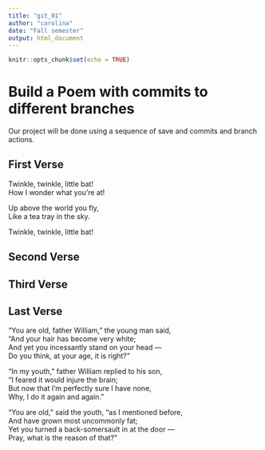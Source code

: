 ```yaml
---
title: "git_01"
author: "carolina"
date: "Fall semester"
output: html_document
---
```


```r
knitr::opts_chunk$set(echo = TRUE)
```
# Build a Poem with commits to different branches
Our project will be done using a sequence of save and commits and branch actions.
<!-- Do not modify or change any text in "!--" bracketed areas such as this --- these are instructions to
you, if you change any of this the git program will notice it and compromise your git merging strategy !-->

## First Verse 
<!--Put the first five lines of a poem by Lewis Carrol in this section!-->
Twinkle, twinkle, little bat!  
How I wonder what you're at!  
  
Up above the world you fly,  
Like a tea tray in the sky.  
  
Twinkle, twinkle, little bat!   

## Second Verse
<!--Put the first five lines of a poem by Robert Frost here!-->
## Third Verse
<!--Put the first two verses of The Walrus and the Carpenter here!-->

## Last Verse
<!--Put a short poem of your choice 8-20 lines,here!-->
"You are old, father William," the young man said,  
    "And your hair has become very white;  
  And yet you incessantly stand on your head —  
    Do you think, at your age, it is right?"  
  
  "In my youth," father William replied to his son,  
    "I feared it would injure the brain;  
  But now that I'm perfectly sure I have none,  
    Why, I do it again and again."  
  
  "You are old," said the youth, "as I mentioned before,  
    And have grown most uncommonly fat;  
  Yet you turned a back-somersault in at the door —  
    Pray, what is the reason of that?"  